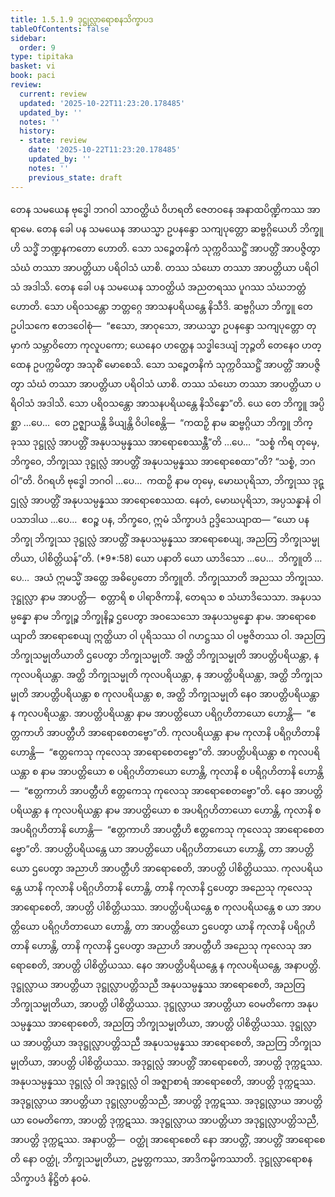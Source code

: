 ```yaml
---
title: 1.5.1.9 ဒုဋ္ဌုလ္လာရောစနသိက္ခာပဒ
tableOfContents: false
sidebar:
  order: 9
type: tipitaka
basket: vi
book: paci
review:
  current: review
  updated: '2025-10-22T11:23:20.178485'
  updated_by: ''
  notes: ''
  history:
  - state: review
    date: '2025-10-22T11:23:20.178485'
    updated_by: ''
    notes: ''
    previous_state: draft
---
```



<ReviewStatus review={frontmatter.review} showDetails={true} />

<HypothesisAnnotation frontmatter={frontmatter} />

<DynamicBreadcrumb />

<Division number="78" book="paci" e="ch" v="2" p="46">

<Paragraph number="295" book="paci">
တေန သမယေန ဗုဒ္ဓေါ ဘဂဝါ သာဝတ္ထိယံ ဝိဟရတိ ဇေတဝနေ အနာထပိဏ္ဍိကဿ အာရာမေ. တေန ခေါ ပန သမယေန အာယသ္မာ ဥပနန္ဒော သကျပုတ္တော ဆဗ္ဗဂ္ဂိယေဟိ ဘိက္ခူဟိ သဒ္ဓိံ ဘဏ္ဍနကတော ဟောတိ. သော သဉ္စေတနိကံ သုက္ကဝိဿဋ္ဌိံ အာပတ္တိံ အာပဇ္ဇိတွာ သံဃံ တဿာ အာပတ္တိယာ ပရိဝါသံ ယာစိ. တဿ သံဃော တဿာ အာပတ္တိယာ ပရိဝါသံ အဒါသိ. တေန ခေါ ပန သမယေန သာဝတ္ထိယံ အညတရဿ ပူဂဿ သံဃဘတ္တံ ဟောတိ. သော ပရိဝသန္တော ဘတ္တဂ္ဂေ အာသနပရိယန္တေ နိသီဒိ. ဆဗ္ဗဂ္ဂိယာ ဘိက္ခူ တေ ဥပါသကေ ဧတဒဝေါစုံ—  “ဧသော, အာဝုသော, အာယသ္မာ ဥပနန္ဒော သကျပုတ္တော တုမှာကံ သမ္ဘာဝိတော ကုလူပကော; ယေနေဝ ဟတ္ထေန သဒ္ဓါဒေယျံ ဘုဉ္ဇတိ တေနေဝ ဟတ္ထေန ဥပက္ကမိတွာ အသုစိံ မောစေသိ. သော သဉ္စေတနိကံ သုက္ကဝိဿဋ္ဌိံ အာပတ္တိံ အာပဇ္ဇိတွာ သံဃံ တဿာ အာပတ္တိယာ ပရိဝါသံ ယာစိ. တဿ သံဃော တဿာ အာပတ္တိယာ ပရိဝါသံ အဒါသိ. သော ပရိဝသန္တော အာသနပရိယန္တေ နိသိန္နော”တိ.
</Paragraph>

<Paragraph number="296" book="paci">
ယေ တေ ဘိက္ခူ အပ္ပိစ္ဆာ …ပေ…  တေ ဥဇ္ဈာယန္တိ ခိယျန္တိ ဝိပါစေန္တိ—  “ကထဉှိ နာမ ဆဗ္ဗဂ္ဂိယာ ဘိက္ခူ ဘိက္ခုဿ ဒုဋ္ဌုလ္လံ အာပတ္တိံ အနုပသမ္ပန္နဿ အာရောစေဿန္တီ”တိ …ပေ…  “သစ္စံ ကိရ တုမှေ, ဘိက္ခဝေ, ဘိက္ခုဿ ဒုဋ္ဌုလ္လံ အာပတ္တိံ အနုပသမ္ပန္နဿ အာရောစေထာ”တိ? “သစ္စံ, ဘဂဝါ”တိ. ဝိဂရဟိ ဗုဒ္ဓေါ ဘဂဝါ …ပေ…  ကထဉှိ နာမ တုမှေ, မောဃပုရိသာ, ဘိက္ခုဿ ဒုဋ္ဌုလ္လံ အာပတ္တိံ အနုပသမ္ပန္နဿ အာရောစေဿထ. နေတံ, မောဃပုရိသာ, အပ္ပသန္နာနံ ဝါ ပသာဒါယ …ပေ…  ဧဝဉ္စ ပန, ဘိက္ခဝေ, ဣမံ သိက္ခာပဒံ ဥဒ္ဒိသေယျာထ—
</Paragraph>

</Division>
<Division number="79" book="paci" e="ch" v="2" p="47">

<Paragraph number="297" book="paci">
<Emphasis>“ယော ပန ဘိက္ခု ဘိက္ခုဿ ဒုဋ္ဌုလ္လံ အာပတ္တိံ အနုပသမ္ပန္နဿ အာရောစေယျ, အညတြ ဘိက္ခုသမ္မုတိယာ, ပါစိတ္တိယန်”</Emphasis>တိ. (*9*:<Emphasis>58</Emphasis>)
</Paragraph>

</Division>
<Division number="80" book="paci" e="ch" v="2" p="47">

<Paragraph number="298" book="paci">
<Emphasis>ယော ပနာ</Emphasis>တိ ယော ယာဒိသော …ပေ…  <Emphasis>ဘိက္ခူ</Emphasis>တိ …ပေ…  အယံ ဣမသ္မိံ အတ္ထေ အဓိပ္ပေတော ဘိက္ခူတိ.
</Paragraph>

<Paragraph number="299" book="paci">
<Emphasis>ဘိက္ခုဿာ</Emphasis>တိ အညဿ ဘိက္ခုဿ.
</Paragraph>

<Paragraph number="300" book="paci">
<Emphasis>ဒုဋ္ဌုလ္လာ</Emphasis> နာမ အာပတ္တိ—  စတ္တာရိ စ ပါရာဇိကာနိ, တေရသ စ သံဃာဒိသေသာ.
</Paragraph>

<Paragraph number="301" book="paci">
<Emphasis>အနုပသမ္ပန္နော</Emphasis> နာမ ဘိက္ခုဉ္စ ဘိက္ခုနိဉ္စ ဌပေတွာ အဝသေသော အနုပသမ္ပန္နော နာမ.
</Paragraph>

<Paragraph number="302" book="paci">
<Emphasis>အာရောစေယျာ</Emphasis>တိ အာရောစေယျ ဣတ္ထိယာ ဝါ ပုရိသဿ ဝါ ဂဟဋ္ဌဿ ဝါ ပဗ္ဗဇိတဿ ဝါ.
</Paragraph>

<Paragraph number="303" book="paci">
<Emphasis>အညတြ ဘိက္ခုသမ္မုတိယာ</Emphasis>တိ ဌပေတွာ ဘိက္ခုသမ္မုတိံ.
</Paragraph>

<Paragraph number="304" book="paci">
အတ္ထိ ဘိက္ခုသမ္မုတိ အာပတ္တိပရိယန္တာ, န ကုလပရိယန္တာ. အတ္ထိ ဘိက္ခုသမ္မုတိ ကုလပရိယန္တာ, န အာပတ္တိပရိယန္တာ, အတ္ထိ ဘိက္ခုသမ္မုတိ အာပတ္တိပရိယန္တာ စ ကုလပရိယန္တာ စ, အတ္ထိ ဘိက္ခုသမ္မုတိ နေဝ အာပတ္တိပရိယန္တာ န ကုလပရိယန္တာ.
</Paragraph>

<Paragraph number="305" book="paci">
<Emphasis>အာပတ္တိပရိယန္တာ</Emphasis> နာမ အာပတ္တိယော ပရိဂ္ဂဟိတာယော ဟောန္တိ—  “ဧတ္တကာဟိ အာပတ္တီဟိ အာရောစေတဗ္ဗော”တိ.
</Paragraph>

<Paragraph number="306" book="paci">
<Emphasis>ကုလပရိယန္တာ</Emphasis> နာမ ကုလာနိ ပရိဂ္ဂဟိတာနိ ဟောန္တိ—  “ဧတ္တကေသု ကုလေသု အာရောစေတဗ္ဗော”တိ. <Emphasis>အာပတ္တိပရိယန္တာ စ ကုလပရိယန္တာ စ</Emphasis> နာမ အာပတ္တိယော စ ပရိဂ္ဂဟိတာယော ဟောန္တိ, ကုလာနိ စ ပရိဂ္ဂဟိတာနိ ဟောန္တိ—  “ဧတ္တကာဟိ အာပတ္တီဟိ ဧတ္တကေသု ကုလေသု အာရောစေတဗ္ဗော”တိ. <Emphasis>နေဝ အာပတ္တိပရိယန္တာ န ကုလပရိယန္တာ</Emphasis> နာမ အာပတ္တိယော စ အပရိဂ္ဂဟိတာယော ဟောန္တိ, ကုလာနိ စ အပရိဂ္ဂဟိတာနိ ဟောန္တိ—  “ဧတ္တကာဟိ အာပတ္တီဟိ ဧတ္တကေသု ကုလေသု အာရောစေတဗ္ဗော”တိ.
</Paragraph>

</Division>
<Division number="81" book="paci" e="ch" v="2" p="48">

<Paragraph number="307" book="paci">
အာပတ္တိပရိယန္တေ ယာ အာပတ္တိယော ပရိဂ္ဂဟိတာယော ဟောန္တိ, တာ အာပတ္တိယော ဌပေတွာ အညာဟိ အာပတ္တီဟိ အာရောစေတိ, အာပတ္တိ ပါစိတ္တိယဿ.
</Paragraph>

<Paragraph number="308" book="paci">
ကုလပရိယန္တေ ယာနိ ကုလာနိ ပရိဂ္ဂဟိတာနိ ဟောန္တိ, တာနိ ကုလာနိ ဌပေတွာ အညေသု ကုလေသု အာရောစေတိ, အာပတ္တိ ပါစိတ္တိယဿ.
</Paragraph>

<Paragraph number="309" book="paci">
အာပတ္တိပရိယန္တေ စ ကုလပရိယန္တေ စ ယာ အာပတ္တိယော ပရိဂ္ဂဟိတာယော ဟောန္တိ, တာ အာပတ္တိယော ဌပေတွာ ယာနိ ကုလာနိ ပရိဂ္ဂဟိတာနိ ဟောန္တိ, တာနိ ကုလာနိ ဌပေတွာ အညာဟိ အာပတ္တီဟိ အညေသု ကုလေသု အာရောစေတိ, အာပတ္တိ ပါစိတ္တိယဿ.
</Paragraph>

<Paragraph number="310" book="paci">
နေဝ အာပတ္တိပရိယန္တေ န ကုလပရိယန္တေ, အနာပတ္တိ.
</Paragraph>

</Division>
<Division number="82" book="paci" e="ch" v="2" p="48">

<Paragraph number="311" book="paci">
ဒုဋ္ဌုလ္လာယ အာပတ္တိယာ ဒုဋ္ဌုလ္လာပတ္တိသညီ အနုပသမ္ပန္နဿ အာရောစေတိ, အညတြ ဘိက္ခုသမ္မုတိယာ, အာပတ္တိ ပါစိတ္တိယဿ.
</Paragraph>

<Paragraph number="312" book="paci">
ဒုဋ္ဌုလ္လာယ အာပတ္တိယာ ဝေမတိကော အနုပသမ္ပန္နဿ အာရောစေတိ, အညတြ ဘိက္ခုသမ္မုတိယာ, အာပတ္တိ ပါစိတ္တိယဿ.
</Paragraph>

<Paragraph number="313" book="paci">
ဒုဋ္ဌုလ္လာယ အာပတ္တိယာ အဒုဋ္ဌုလ္လာပတ္တိသညီ အနုပသမ္ပန္နဿ အာရောစေတိ, အညတြ ဘိက္ခုသမ္မုတိယာ, အာပတ္တိ ပါစိတ္တိယဿ.
</Paragraph>

<Paragraph number="314" book="paci">
အဒုဋ္ဌုလ္လံ အာပတ္တိံ အာရောစေတိ, အာပတ္တိ ဒုက္ကဋဿ.
</Paragraph>

<Paragraph number="315" book="paci">
အနုပသမ္ပန္နဿ ဒုဋ္ဌုလ္လံ ဝါ အဒုဋ္ဌုလ္လံ ဝါ အဇ္ဈာစာရံ အာရောစေတိ, အာပတ္တိ ဒုက္ကဋဿ.
</Paragraph>

<Paragraph number="316" book="paci">
အဒုဋ္ဌုလ္လာယ အာပတ္တိယာ ဒုဋ္ဌုလ္လာပတ္တိသညီ, အာပတ္တိ ဒုက္ကဋဿ.
</Paragraph>

<Paragraph number="317" book="paci">
အဒုဋ္ဌုလ္လာယ အာပတ္တိယာ ဝေမတိကော, အာပတ္တိ ဒုက္ကဋဿ.
</Paragraph>

<Paragraph number="318" book="paci">
အဒုဋ္ဌုလ္လာယ အာပတ္တိယာ အဒုဋ္ဌုလ္လာပတ္တိသညီ, အာပတ္တိ ဒုက္ကဋဿ.
</Paragraph>

</Division>
<Division number="83" book="paci" e="ch" v="2" p="49">

<Paragraph number="319" book="paci">
အနာပတ္တိ—  ဝတ္ထုံ အာရောစေတိ နော အာပတ္တိံ, အာပတ္တိံ အာရောစေတိ နော ဝတ္ထုံ, ဘိက္ခုသမ္မုတိယာ, ဥမ္မတ္တကဿ, အာဒိကမ္မိကဿာတိ.

</Paragraph>
</Division>

<Paragraph number="320" type="center" book="paci">
ဒုဋ္ဌုလ္လာရောစနသိက္ခာပဒံ နိဋ္ဌိတံ နဝမံ.
</Paragraph>